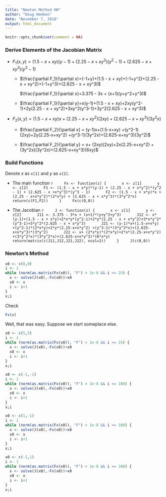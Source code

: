 ```yaml
---
title: "Newton Method HW"
author: "Doug Hemken"
date: "November 7, 2018"
output: html_document
---
```


```r
knitr::opts_chunk$set(comment = NA)
```

### Derive Elements of the Jacobian Matrix

- $F_1(x,y) = (1.5 - x + xy)(y-1) + (2.25 - x + xy^2)(y^2 - 1) + (2.625 - x +xy^3)(y^3 - 1)$

    - $\frac{\partial F_1}{\partial x}=(-1+y)+(1.5 - x + xy)+(-1+y^2)+(2.25 - x + xy^2)+(-1+y^3)+(2.625 - x + xy^3)$

        $\frac{\partial F_1}{\partial x}=3.375 - 3x + (x+1)(y+y^2+y^3)$
        
    - $\frac{\partial F_1}{\partial y}=x(y-1)+(1.5 - x + xy)+2xy(y^2-1)+2y(2.25 - x + xy^2)+3xy^2(y^3-1)+3y^2(2.625 - x + xy^3)$
    

- $F_2(x,y) = (1.5 - x + xy) x + (2.25 - x+xy^2)(2xy) + (2.625 - x + xy^3)(3y^2x)$

    - $\frac{\partial F_2}{\partial x} = (y-1)x+(1.5-x+xy) +(y^2-1)(2xy)+2y(2.25-x+xy^2) +(y^3-1)(3y^2x)+(2.625-x+xy^3)(3y^2)$
    
    - $\frac{\partial F_2}{\partial y} = x+ (2xy)(2xy)+2x(2.25-x+xy^2) +(3y^2x)(3y^2x)+(2.625-x+xy^3)(6xy)$
    
### Build Functions
Denote $x$ as `x[1]` and $y$ as `x[2]`.

- The main function
    ```r
    Fx <- function(z) {
      x <- z[1]
      y <- z[2]
      F1 <- (1.5 - x + x*y)*(y-1) + (2.25 - x + x*y^2)*(y^2 - 1) + (2.625 - x +x*y^3)*(y^3 - 1)
      F2 <- (1.5 - x + x*y)*x + (2.25 - x+x*y^2)*(2*x*y) + (2.625 - x + x*y^3)*(3*y^2*x)
      return(c(F1,F2))
    }
    Fx(c(0,0))
    ```
    
- The Jacobian
    ```r
    J <- function(z) {
      x <- z[1]
      y <- z[2]
      J11 <- 3.375 - 3*x + (x+1)*(y+y^2+y^3)
      J12 <- x*(y-1)+(1.5 - x + x*y)+2*x*y*(y^2-1)+2*y*(2.25 - x + x*y^2)+3*x*y^2*(y^3-1)+3*y^2*(2.625 - x + x*y^3)
      J21 <- (y-1)*x+(1.5-x+x*y) +(y^2-1)*(2*x*y)+2*y*(2.25-x+x*y^2) +(y^3-1)*(3*y^2*x)+(2.625-x+x*y^3)*(3*y^2)
      J22 <- x+ (2*x*y)*(2*x*y)+2*x*(2.25-x+x*y^2) +(3*y^2*x)*(3*y^2*x)+(2.625-x+x*y^3)*(6*x*y)
      return(matrix(c(J11,J12,J21,J22), ncol=2))
    }
    J(c(0,0))
    ```
    
### Newton's Method

```r
x0 <- c(0,0)
i <- 1
while (norm(as.matrix(Fx(x0)), "F") > 1e-8 && i <= 25) {
  x <- solve(J(x0),-Fx(x0))+x0
  x0 <- x
  i <- i+1
}
x;i
```

Check
```r
Fx(x)
```

Well, that was easy. Suppose we start someplace else.

```r
x0 <- c(5,5)
i <- 1
while (norm(as.matrix(Fx(x0)), "F") > 1e-8 && i <= 25) {
  x <- solve(J(x0),-Fx(x0))+x0
  x0 <- x
  i <- i+1
}
x;i
```

```r
x0 <- c(-1,-1)
i <- 1
while (norm(as.matrix(Fx(x0)), "F") > 1e-8 && i <= 100) {
  x <- solve(J(x0),-Fx(x0))+x0
  x0 <- x
  i <- i+1
}
x;i
```

```r
x0 <- c(1,-1)
i <- 1
while (norm(as.matrix(Fx(x0)), "F") > 1e-8 && i <= 100) {
  x <- solve(J(x0),-Fx(x0))+x0
  x0 <- x
  i <- i+1
}
x;i
```

```r
x0 <- c(-1,1)
i <- 1
while (norm(as.matrix(Fx(x0)), "F") > 1e-8 && i <= 100) {
  x <- solve(J(x0),-Fx(x0))+x0
  x0 <- x
  i <- i+1
}
x;i
```
